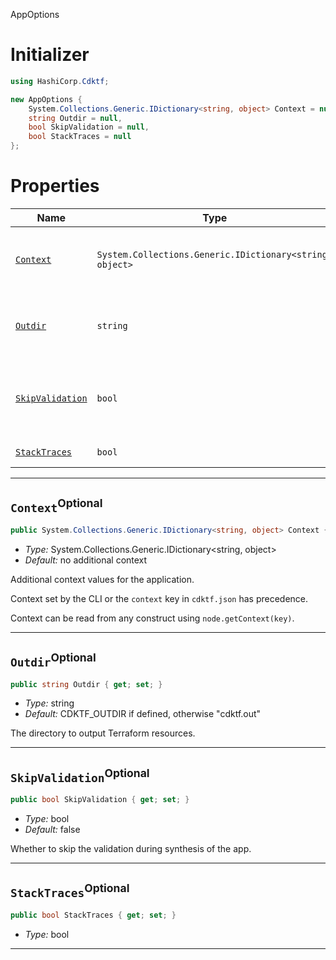  AppOptions <a name="AppOptions" id="cdktf.AppOptions"></a>

# Initializer <a name="Initializer" id="cdktf.AppOptions.Initializer"></a>

```csharp
using HashiCorp.Cdktf;

new AppOptions {
    System.Collections.Generic.IDictionary<string, object> Context = null,
    string Outdir = null,
    bool SkipValidation = null,
    bool StackTraces = null
};
```

# Properties <a name="Properties" id="Properties"></a>

| **Name** | **Type** | **Description** |
| --- | --- | --- |
| <code><a href="#cdktf.AppOptions.property.context">Context</a></code> | <code>System.Collections.Generic.IDictionary<string, object></code> | Additional context values for the application. |
| <code><a href="#cdktf.AppOptions.property.outdir">Outdir</a></code> | <code>string</code> | The directory to output Terraform resources. |
| <code><a href="#cdktf.AppOptions.property.skipValidation">SkipValidation</a></code> | <code>bool</code> | Whether to skip the validation during synthesis of the app. |
| <code><a href="#cdktf.AppOptions.property.stackTraces">StackTraces</a></code> | <code>bool</code> | *No description.* |

---

## `Context`<sup>Optional</sup> <a name="Context" id="cdktf.AppOptions.property.context"></a>

```csharp
public System.Collections.Generic.IDictionary<string, object> Context { get; set; }
```

- *Type:* System.Collections.Generic.IDictionary<string, object>
- *Default:* no additional context

Additional context values for the application.

Context set by the CLI or the `context` key in `cdktf.json` has precedence.

Context can be read from any construct using `node.getContext(key)`.

---

## `Outdir`<sup>Optional</sup> <a name="Outdir" id="cdktf.AppOptions.property.outdir"></a>

```csharp
public string Outdir { get; set; }
```

- *Type:* string
- *Default:* CDKTF_OUTDIR if defined, otherwise "cdktf.out"

The directory to output Terraform resources.

---

## `SkipValidation`<sup>Optional</sup> <a name="SkipValidation" id="cdktf.AppOptions.property.skipValidation"></a>

```csharp
public bool SkipValidation { get; set; }
```

- *Type:* bool
- *Default:* false

Whether to skip the validation during synthesis of the app.

---

## `StackTraces`<sup>Optional</sup> <a name="StackTraces" id="cdktf.AppOptions.property.stackTraces"></a>

```csharp
public bool StackTraces { get; set; }
```

- *Type:* bool

---
